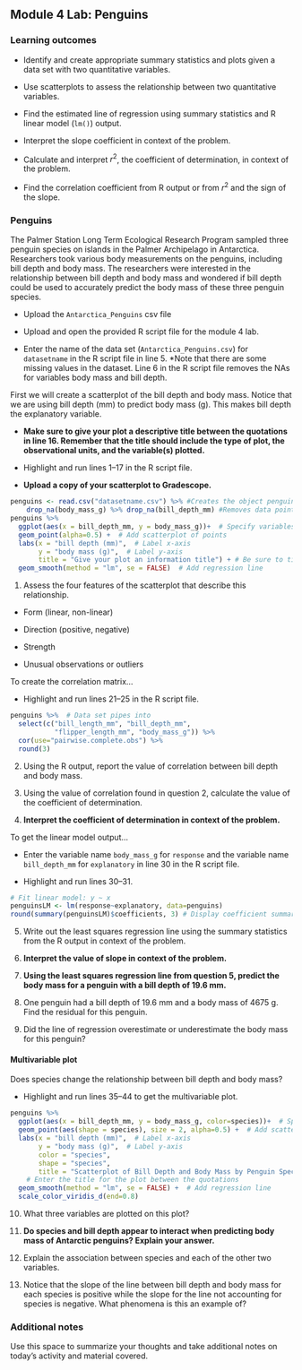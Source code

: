 ## Module 4 Lab: Penguins

\setstretch{1}

### Learning outcomes

* Identify and create appropriate summary statistics and plots
  given a data set with two quantitative variables.
  
* Use scatterplots to assess the relationship between two quantitative variables.

* Find the estimated line of regression using summary statistics and R linear model (`lm()`) output.

* Interpret the slope coefficient in context of the problem.

* Calculate and interpret $r^2$, the coefficient of determination, in context of the problem.

* Find the correlation coefficient from R output or from $r^2$ and the sign of the slope.

### Penguins 

The Palmer Station Long Term Ecological Research Program sampled three penguin species on islands in the Palmer Archipelago in Antarctica. Researchers took various body measurements on the penguins, including bill depth and body mass. The researchers were interested in the relationship between bill depth and body mass and wondered if bill depth could be used to accurately predict the body mass of these three penguin species. 

* Upload the `Antarctica_Penguins` csv file 

* Upload and open the provided R script file for the module 4 lab. 

* Enter the name of the data set (`Antarctica_Penguins.csv`) for `datasetname` in the R script file in line 5.  *Note that there are some missing values in the dataset.  Line 6 in the R script file removes the NAs for variables body mass and bill depth.

First we will create a scatterplot of the bill depth and body mass.  Notice that we are using bill depth (mm) to predict body mass (g).  This makes bill depth the explanatory variable. 

* **Make sure to give your plot a descriptive title between the quotations in line 16.  Remember that the title should include the type of plot, the observational units, and the variable(s) plotted.** 

* Highlight and run lines 1--17 in the R script file.  

* **Upload a copy of your scatterplot to Gradescope.**

```r
penguins <- read.csv("datasetname.csv") %>% #Creates the object penguins
    drop_na(body_mass_g) %>% drop_na(bill_depth_mm) #Removes data points without values
penguins %>%
  ggplot(aes(x = bill_depth_mm, y = body_mass_g))+  # Specify variables
  geom_point(alpha=0.5) +  # Add scatterplot of points
  labs(x = "bill depth (mm)",  # Label x-axis
       y = "body mass (g)",  # Label y-axis
       title = "Give your plot an information title") + # Be sure to title your plot
  geom_smooth(method = "lm", se = FALSE)  # Add regression line
```

\newpage

1. Assess the four features of the scatterplot that describe this relationship.
\vspace{1mm}

* Form (linear, non-linear)

\vspace{.1in}

* Direction (positive, negative)

\vspace{.1in}

* Strength

\vspace{.1in}

* Unusual observations or outliers

\vspace{.1in}

To create the correlation matrix...

* Highlight and run lines 21--25 in the R script file.

```r
penguins %>%  # Data set pipes into
  select(c("bill_length_mm", "bill_depth_mm", 
           "flipper_length_mm", "body_mass_g")) %>%
  cor(use="pairwise.complete.obs") %>%
  round(3)
```

2.  Using the R output, report the value of correlation between bill depth and body mass.

\vspace{0.5in}

3. Using the value of correlation found in question 2, calculate the value of the coefficient of determination.

\vspace{0.5in}

4. **Interpret the coefficient of determination in context of the problem.**

\vspace{0.8in}

To get the linear model output...

* Enter the variable name `body_mass_g` for `response` and the variable name `bill_depth_mm` for `explanatory` in line 30 in the R script file.  

* Highlight and run lines 30--31.

```r
# Fit linear model: y ~ x
penguinsLM <- lm(response~explanatory, data=penguins)
round(summary(penguinsLM)$coefficients, 3) # Display coefficient summary
```

5.  Write out the least squares regression line using the summary statistics from the R output in context of the problem.

\vspace{.5in}

6. **Interpret the value of slope in context of the problem.**

\vspace{.8in}

7. **Using the least squares regression line from question 5, predict the body mass for a penguin with a bill depth of 19.6 mm.**

\vspace{.6in}

8. One penguin had a bill depth of 19.6 mm and a body mass of 4675 g. Find the residual for this penguin.

\vspace{.8in}

9.  Did the line of regression overestimate or underestimate the body mass for this penguin?

\vspace{0.2in}

#### Multivariable plot {-}

Does species change the relationship between bill depth and body mass? 

* Highlight and run lines 35--44 to get the multivariable plot.

```r
penguins %>%
  ggplot(aes(x = bill_depth_mm, y = body_mass_g, color=species))+  # Specify variables
  geom_point(aes(shape = species), size = 2, alpha=0.5) +  # Add scatterplot of points
  labs(x = "bill depth (mm)",  # Label x-axis
       y = "body mass (g)",  # Label y-axis
       color = "species",
       shape = "species",
       title = "Scatterplot of Bill Depth and Body Mass by Penguin Species") +
    # Enter the title for the plot between the quotations
  geom_smooth(method = "lm", se = FALSE) +  # Add regression line
  scale_color_viridis_d(end=0.8)
```

10.  What three variables are plotted on this plot?

\vspace{0.3in}


11. **Do species and bill depth appear to interact when predicting body mass of Antarctic penguins? Explain your answer.**

\vspace{0.5in}

12. Explain the association between species and each of the other two variables. 

\vspace{0.5in}

13. Notice that the slope of the line between bill depth and body mass for each species is positive while the slope for the line not accounting for species is negative.  What phenomena is this an example of?

\vspace{0.2in}

\newpage

### Additional notes

Use this space to summarize your thoughts and take additional notes on today's activity and material covered.

\newpage


